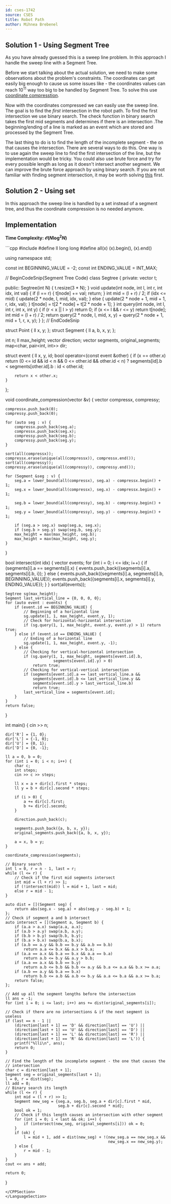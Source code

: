 ```yaml
---
id: cses-1742
source: CSES
title: Robot Path
author: Mihnea Brebenel
---
```


## Solution 1 - Using Segment Tree
As you have already guessed this is a sweep line problem. In this approach I handle the sweep line with a Segment Tree.

Before we start talking about the actual solution, we need to make some observations about the problem's constraints. The coordinates can get easily big enough
to cause us some issues like - the coordinates values can reach $10^11$ way too big to be handled by Segment Tree. To solve this use [coordinate compresstion](/silver/sorting-custom?lang=cpp).

Now with the coordinates compressed we can easily use the sweep line. The goal is to find the *first* intersection in the robot path. To find the first intersection we use binary search. The check function in binary search takes the first mid segments
and determines if there is an intersection .The beginning/ending of a line is marked as an event which are stored and processed by the Segment Tree.

The last thing to do is to find the length of the incomplete segment - the on that causes the intersection. There are several ways to do this.
One way is to use again the sweep line to find the first intersection of the line, but the implementation would be tricky. You could also use brute force and try for every possible length as long as it doesn't intersect another segment.
We can improve the brute force approach by using binary search. If you are not familiar with finding segment intersection, it may be worth solving [this](https://cses.fi/problemset/task/1740) first.

## Solution 2 - Using set
In this approach the sweep line is handled by a set instead of a segment tree, and thus the coordinate compression is no needed anymore.

## Implementation

**Time Complexity: $\mathcal O(N \log^2 N)$**

<LanguageSection>
<CPPSection>
```cpp
#include <bits/stdc++.h>
#define ll long long
#define all(x) (x).begin(), (x).end()

using namespace std;

const int BEGINNING_VALUE = -2;
const int ENDING_VALUE = INT_MAX;

// BeginCodeSnip{Segment Tree Code}
class Segtree {
  private:
    vector<int> t;

  public:
    Segtree(int N) { t.resize(3 * N); }
    void update(int node, int l, int r, int idx, int val) {
        if (l == r) {
            t[node] += val;
            return;
        }
        int mid = (l + r) / 2;
        if (idx <= mid) {
            update(2 * node, l, mid, idx, val);
        } else {
            update(2 * node + 1, mid + 1, r, idx, val);
        }
        t[node] = t[2 * node] + t[2 * node + 1];
    }
    int query(int node, int l, int r, int x, int y) {
        if (r < x || l > y) return 0;
        if (x <= l && r <= y) return t[node];
        int mid = (l + r) / 2;
        return query(2 * node, l, mid, x, y) +
               query(2 * node + 1, mid + 1, r, x, y);
    }
};
// EndCodeSnip

struct Point {
    ll x, y;
};
struct Segment {
    ll a, b, x, y;
};

int n;
ll max_height;
vector<char> direction;
vector<Segment> segments, original_segments;
map<char, pair<int, int>> dir;

struct event {
    ll x, y, id;
    bool operator<(const event &other) {
        if (x == other.x)
            return (0 <= id && id < n && 0 <= other.id && other.id < n)
                       ? segments[id].b < segments[other.id].b
                       : id < other.id;

        return x < other.x;
    }
};

void coordinate_compression(vector<Segment> &v) {
    vector<ll> compressx, compressy;

    compressx.push_back(0);
    compressy.push_back(0);

    for (auto seg : v) {
        compressx.push_back(seg.a);
        compressx.push_back(seg.x);
        compressy.push_back(seg.b);
        compressy.push_back(seg.y);
    }

    sort(all(compressx));
    compressx.erase(unique(all(compressx)), compressx.end());
    sort(all(compressy));
    compressy.erase(unique(all(compressy)), compressy.end());

    for (Segment &seg : v) {
        seg.a = lower_bound(all(compressx), seg.a) - compressx.begin() + 1;
        seg.x = lower_bound(all(compressx), seg.x) - compressx.begin() + 1;

        seg.b = lower_bound(all(compressy), seg.b) - compressy.begin() + 1;
        seg.y = lower_bound(all(compressy), seg.y) - compressy.begin() + 1;

        if (seg.a > seg.x) swap(seg.a, seg.x);
        if (seg.b > seg.y) swap(seg.b, seg.y);
        max_height = max(max_height, seg.b);
        max_height = max(max_height, seg.y);
    }
}

bool intersect(int idx) {
    vector<event> events;
    for (int i = 0; i <= idx; i++) {
        if (segments[i].a == segments[i].x) {
            events.push_back({segments[i].a, segments[i].b, i});
        } else {
            events.push_back({segments[i].a, segments[i].b, BEGINNING_VALUE});
            events.push_back({segments[i].x, segments[i].y, ENDING_VALUE});
        }
    }
    sort(all(events));

    Segtree sg(max_height);
    Segment last_vertical_line = {0, 0, 0, 0};
    for (auto event : events) {
        if (event.id == BEGINNING_VALUE) {
            // Beginning of a horizontal line
            sg.update(1, 1, max_height, event.y, 1);
            // Check for horizontal-horizontal intersection
            if (sg.query(1, 1, max_height, event.y, event.y) > 1) return true;
        } else if (event.id == ENDING_VALUE) {
            // Ending of a horizontal line
            sg.update(1, 1, max_height, event.y, -1);
        } else {
            // Checking for vertical-horizontal intersection
            if (sg.query(1, 1, max_height, segments[event.id].b,
                         segments[event.id].y) > 0)
                return true;
            // Checking for vertical-vertical intersection
            if (segments[event.id].a == last_vertical_line.a &&
                segments[event.id].b <= last_vertical_line.y &&
                segments[event.id].y > last_vertical_line.b)
                return true;
            last_vertical_line = segments[event.id];
        }
    }
    return false;
}

int main() {
    cin >> n;

    dir['R'] = {1, 0};
    dir['L'] = {-1, 0};
    dir['U'] = {0, 1};
    dir['D'] = {0, -1};

    ll a = 0, b = 0;
    for (int i = 0; i < n; i++) {
        char c;
        int steps;
        cin >> c >> steps;

        ll x = a + dir[c].first * steps;
        ll y = b + dir[c].second * steps;

        if (i > 0) {
            a += dir[c].first;
            b += dir[c].second;
        }

        direction.push_back(c);

        segments.push_back({a, b, x, y});
        original_segments.push_back({a, b, x, y});

        a = x, b = y;
    }

    coordinate_compression(segments);

    // Binary search
    int l = 0, r = n - 1, last = r;
    while (l <= r) {
        // Check if the first mid segments intersect
        int mid = (l + r) >> 1;
        if (!intersect(mid)) l = mid + 1, last = mid;
        else r = mid - 1;
    }

    auto dist = [](Segment seg) {
        return abs(seg.x - seg.a) + abs(seg.y - seg.b) + 1;
    };
    // Check if segment a and b intersect
    auto intersect = [](Segment a, Segment b) {
        if (a.a > a.x) swap(a.a, a.x);
        if (a.b > a.y) swap(a.b, a.y);
        if (b.b > b.y) swap(b.b, b.y);
        if (b.a > b.x) swap(b.a, b.x);
        if (a.b == a.y && b.b == b.y && a.b == b.b)
            return a.a <= b.x && a.x > b.a;
        if (a.a == a.x && b.a == b.x && a.a == b.a)
            return a.b <= b.y && a.y > b.b;
        if (a.a == a.x && b.b == b.y)
            return a.b <= b.b && b.b <= a.y && b.a <= a.a && b.x >= a.a;
        if (a.b == a.y && b.a == b.x)
            return b.b <= a.b && a.b <= b.y && a.a <= b.a && a.x >= b.a;
        return false;
    };

    // Add up all the segment lengths before the intersection
    ll ans = -1;
    for (int i = 0; i <= last; i++) ans += dist(original_segments[i]);

    // Check if there are no intersections & if the next segment is useless
    if (last == n - 1 ||
        (direction[last + 1] == 'D' && direction[last] == 'U') ||
        (direction[last + 1] == 'U' && direction[last] == 'D') ||
        (direction[last + 1] == 'L' && direction[last] == 'R') ||
        (direction[last + 1] == 'R' && direction[last] == 'L')) {
        printf("%lli\n", ans);
        return 0;
    }

    // Find the length of the incomplete segment - the one that causes the
    // intersection
    char c = direction[last + 1];
    Segment seg = original_segments[last + 1];
    l = 0, r = dist(seg);
    ll add = 0;
    // Binary search its length
    while (l <= r) {
        int mid = (l + r) >> 1;
        Segment new_seg = {seg.a, seg.b, seg.a + dir[c].first * mid,
                           seg.b + dir[c].second * mid};
        bool ok = 1;
        // Check if this length causes an intersection with other segment
        for (int i = 0; i < last && ok; i++) {
            if (intersect(new_seg, original_segments[i])) ok = 0;
        }
        if (ok) {
            l = mid + 1, add = dist(new_seg) + !(new_seg.a == new_seg.x &&
                                                 new_seg.x == new_seg.y);
        } else {
            r = mid - 1;
        }
    }
    cout << ans + add;

    return 0;
}
```
</CPPSection>
</LanguageSection>
